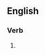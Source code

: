 ==English==

===Verb===
{{head|en|verb form}}

# {{present participle of|en|internationalize|nocat=1}}